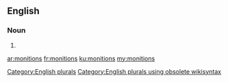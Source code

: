 ==English==

===Noun===
{{head|en}}

# {{plural of|monition}}

[[Category:English plurals]][[Category:English plurals using obsolete wikisyntax]]

[[ar:monitions]]
[[fr:monitions]]
[[ku:monitions]]
[[my:monitions]]